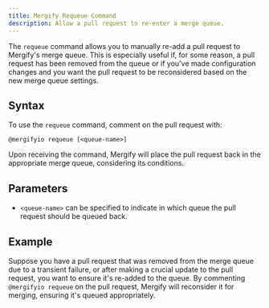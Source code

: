 ```yaml
---
title: Mergify Requeue Command
description: Allow a pull request to re-enter a merge queue.
---
```


The `requeue` command allows you to manually re-add a pull request to Mergify's
merge queue. This is especially useful if, for some reason, a pull request has
been removed from the queue or if you've made configuration changes and you
want the pull request to be reconsidered based on the new merge queue settings.

## Syntax

To use the `requeue` command, comment on the pull request with:

```text
@mergifyio requeue [<queue-name>]
```

Upon receiving the command, Mergify will place the pull request back in the
appropriate merge queue, considering its conditions.

## Parameters

- `<queue-name>` can be specified to indicate in which queue the pull request
  should be queued back.

## Example

Suppose you have a pull request that was removed from the merge queue due to a
transient failure, or after making a crucial update to the pull request, you
want to ensure it's re-added to the queue. By commenting `@mergifyio requeue`
on the pull request, Mergify will reconsider it for merging, ensuring it's
queued appropriately.

